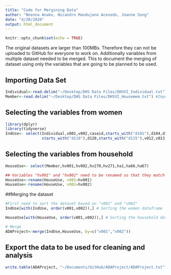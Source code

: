 ```yaml
---
title: "Code for Mergining Data"
author: "Nnenna Anako, Nicandro Mandujano Acevedo, Joanne Song"
date: "4/20/2020"
output: html_document
---
```


```r
knitr::opts_chunk$set(echo = TRUE)
```

The original datasets are larger than 100MBs. Therefore they can not be uploaded to GitHub for everyone to work on. Additionally variables from multiple dataset needed to be merged. This to document the merging of dataset using only the variables that are going to be planned to be used.

## Importing Data Set
```r
Individual<-read.delim("~/Desktop/DHS Data Files/DHSVI_Individual.txt") #Importing original dataset
Member<-read.delim("~/Desktop/DHS Data Files/DHSVI_Housemem.txt") #Importing original dataset
```

## Selecting the variables from women
```r
library(dplyr)
library(tidyverse)
IndUse<- select(Individual,v001,v002,caseid,starts_with("d101"),d104,d106,d107,d108,d109,
                starts_with("d119"),d120,starts_with("d115"),v012,v013,v190,v191,v502)
```

## Selecting the variables from household
```r
HouseUse<- select(Member,hv001,hv002,hv270,hv271,ha1,ha66,ha67)

## Variables "hv001" and "hv002" need to be renamed so that they match the women individual variables for merging
HouseUse<-rename(HouseUse, v001=hv001)
HouseUse<-rename(HouseUse, v002=hv002)
```

##Merging the dataset
```r
#First need to sort the dataset based on "v001" and "v002"
IndUse[with(IndUse, order(v001,v002)),] # Sorting the women dataframe

HouseUse[with(HouseUse, order(v001,v002)),] # Sorting the household dataframe

# Merge
ADAProject<-merge(IndUse,HouseUse, by=c("v001","v002"))
```

## Export the data to be used for cleaning and analysis
```r
write.table(ADAProject, "~/Documents/GitHub/ADAProject/ADAProject.txt")
```
